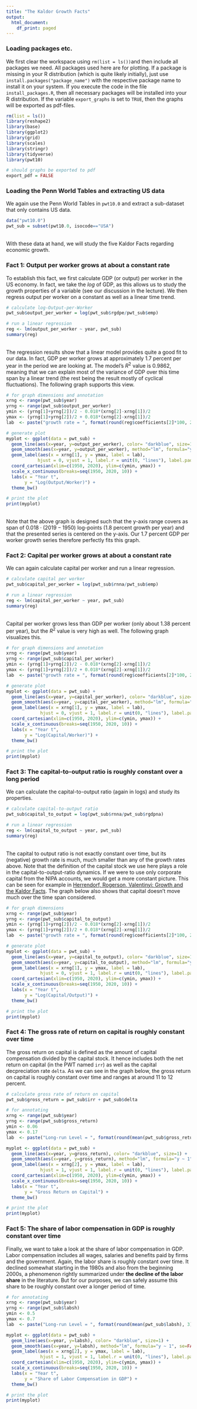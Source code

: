```yaml
---
title: "The Kaldor Growth Facts"
output:
  html_document:
    df_print: paged
---
```


### Loading packages etc.
We first clear the workspace using `rm(list = ls())`and then include all packages we need. All packages used here are for plotting. If a package is missing in your R distribution (which is quite likely initially), just use `install.packages("package_name")` with the respective package name to install it on your system. If you execute the code in the file `install_packages.R`, then all necessary packages will be installed into your R distribution. If the variable `export_graphs` is set to `TRUE`, then the graphs will be exported as pdf-files.

```r
rm(list = ls())
library(reshape2)
library(base)
library(ggplot2)
library(grid)
library(scales)
library(stringr)
library(tidyverse)
library(pwt10)

# should graphs be exported to pdf
export_pdf = FALSE
```


### Loading the Penn World Tables and extracting US data

We again use the Penn World Tables in `pwt10.0` and extract a sub-dataset that only contains US data.

```r
data("pwt10.0")
pwt_sub = subset(pwt10.0, isocode=="USA")
```

<br />
With these data at hand, we will study the five Kaldor Facts regarding economic growth.

### Fact 1: Output per worker grows at about a constant rate

To establish this fact, we first calculate GDP (or output) per worker in the US economy. In fact, we take the $log$ of GDP, as this allows us to study the growth properties of a variable (see our discussion in the lecture). We then regress output per worker on a constant as well as a linear time trend.

```r
# calculate log-Output-per-Worker
pwt_sub$output_per_worker = log(pwt_sub$rgdpe/pwt_sub$emp)

# run a linear regression
reg <- lm(output_per_worker ~ year, pwt_sub)
summary(reg)
```

<br />
The regression results show that a linear model provides quite a good fit to our data. In fact, GDP per worker grows at approximately 1.7 percent per year in the period we are looking at. The model's $R^2$ value is 0.9862, meaning that we can explain most of the variance of GDP over this time span by a linear trend (the rest being the result mostly of cyclical fluctuations). The following graph supports this view.


```r
# for graph dimensions and annotation
xrng <- range(pwt_sub$year)
yrng <- range(pwt_sub$output_per_worker)
ymin <- (yrng[1]+yrng[2])/2 - 0.018*(xrng[2]-xrng[1])/2
ymax <- (yrng[1]+yrng[2])/2 + 0.018*(xrng[2]-xrng[1])/2
lab  <- paste("growth rate = ", format(round(reg$coefficients[2]*100, 2), nsmall=2), "% / R2 = ", format(round(summary(reg)$r.squared, 2), nsmall=2))

# generate plot
myplot <- ggplot(data = pwt_sub) + 
  geom_line(aes(x=year, y=output_per_worker), color= "darkblue", size=1) +
  geom_smooth(aes(x=year, y=output_per_worker), method="lm", formula="y ~ x", se=FALSE, color= "darkred") +
  geom_label(aes(x = xrng[1], y = ymax, label = lab), 
            hjust = 0, vjust = 1, label.r = unit(0, "lines"), label.padding = unit(0.35, "lines")) +
  coord_cartesian(xlim=c(1950, 2020), ylim=c(ymin, ymax)) + 
  scale_x_continuous(breaks=seq(1950, 2020, 10)) +
  labs(x = "Year t",
       y = "Log(Output/Worker)") +
  theme_bw()

# print the plot
print(myplot)
```

<br />
Note that the above graph is designed such that the y-axis range covers as span of $0.018 \cdot (2019 - 1950)$ log-points (1.8 percent growth per year) and that the presented series is centered on the y-axis. Our 1.7 percent GDP per worker growth series therefore perfectly fits this graph. 



### Fact 2: Capital per worker grows at about a constant rate

We can again calculate capital per worker and run a linear regression.

```r
# calculate capital per worker
pwt_sub$capital_per_worker = log(pwt_sub$rnna/pwt_sub$emp)

# run a linear regression
reg <- lm(capital_per_worker ~ year, pwt_sub)
summary(reg)
```

<br />
Capital per worker grows less than GDP per worker (only about 1.38 percent per year), but the $R^2$ value is very high as well. The following graph visualizes this.


```r
# for graph dimensions and annotation
xrng <- range(pwt_sub$year)
yrng <- range(pwt_sub$capital_per_worker)
ymin <- (yrng[1]+yrng[2])/2 - 0.018*(xrng[2]-xrng[1])/2
ymax <- (yrng[1]+yrng[2])/2 + 0.018*(xrng[2]-xrng[1])/2
lab  <- paste("growth rate = ", format(round(reg$coefficients[2]*100, 2), nsmall=2), "% / R2 = ", format(round(summary(reg)$r.squared, 2), nsmall=2))

# generate plot
myplot <- ggplot(data = pwt_sub) + 
  geom_line(aes(x=year, y=capital_per_worker), color= "darkblue", size=1) +
  geom_smooth(aes(x=year, y=capital_per_worker), method="lm", formula="y ~ x", se=FALSE, color= "darkred") +
  geom_label(aes(x = xrng[1], y = ymax, label = lab), 
             hjust = 0, vjust = 1, label.r = unit(0, "lines"), label.padding = unit(0.35, "lines")) +
  coord_cartesian(xlim=c(1950, 2020), ylim=c(ymin, ymax)) + 
  scale_x_continuous(breaks=seq(1950, 2020, 10)) +
  labs(x = "Year t",
       y = "Log(Capital/Worker)") +
  theme_bw()

# print the plot
print(myplot)
```

### Fact 3: The capital-to-output ratio is roughly constant over a long period

We can calculate the capital-to-output ratio (again in logs) and study its properties.

```r
# calculate capital-to-output ratio
pwt_sub$capital_to_output = log(pwt_sub$rnna/pwt_sub$rgdpna)

# run a linear regression
reg <- lm(capital_to_output ~ year, pwt_sub)
summary(reg)
```

<br />
The capital to output ratio is not exactly constant over time, but its (negative) growth rate is much, much smaller than any of the growth rates above. Note that the definition of the capital stock we use here plays a role in the capital-to-output-ratio dynamics. If we were to use only corporate capital from the NIPA accounts, we would get a more constant picture. This can be seen for example in [Herrendorf, Rogerson, Valentinyi: Growth and the Kaldor Facts](https://files.stlouisfed.org/files/htdocs/publications/review/2019/10/15/growth-and-the-kaldor-facts.pdf). The graph below also shows that capital doesn't move much over the time span considered.


```r
# for graph dimensions
xrng <- range(pwt_sub$year)
yrng <- range(pwt_sub$capital_to_output)
ymin <- (yrng[1]+yrng[2])/2 - 0.018*(xrng[2]-xrng[1])/2
ymax <- (yrng[1]+yrng[2])/2 + 0.018*(xrng[2]-xrng[1])/2
lab  <- paste("growth rate = ", format(round(reg$coefficients[2]*100, 2), nsmall=2), "% / R2 = ", format(round(summary(reg)$r.squared, 2), nsmall=2))

# generate plot
myplot <- ggplot(data = pwt_sub) + 
  geom_line(aes(x=year, y=capital_to_output), color= "darkblue", size=1) +
  geom_smooth(aes(x=year, y=capital_to_output), method="lm", formula="y ~ x", se=FALSE, color= "darkred") +
  geom_label(aes(x = xrng[1], y = ymax, label = lab), 
             hjust = 0, vjust = 1, label.r = unit(0, "lines"), label.padding = unit(0.35, "lines")) +
  coord_cartesian(xlim=c(1950, 2020), ylim=c(ymin, ymax)) + 
  scale_x_continuous(breaks=seq(1950, 2020, 10)) +
  labs(x = "Year t",
       y = "Log(Capital/Output)") +
  theme_bw()

# print the plot
print(myplot)
```



### Fact 4: The gross rate of return on capital is roughly constant over time

The gross return on capital is defined as the amount of capital compensation divided by the capital stock. It hence includes both the net return on capital (in the PWT named `irr`) as well as the capital decpreciation rate `delta`. As we can see in the graph below, the gross return on capital is roughly constant over time and ranges at around 11 to 12 percent.

```r
# calculate gross rate of return on capital
pwt_sub$gross_return = pwt_sub$irr + pwt_sub$delta

# for annotating
xrng <- range(pwt_sub$year)
yrng <- range(pwt_sub$gross_return)
ymin <- 0.06
ymax <- 0.17
lab  <- paste("Long-run Level = ", format(round(mean(pwt_sub$gross_return), 3), nsmall=3))

myplot <- ggplot(data = pwt_sub) + 
  geom_line(aes(x=year, y=gross_return), color= "darkblue", size=1) +
  geom_smooth(aes(x=year, y=gross_return), method="lm", formula="y ~ 1", se=FALSE, color= "darkred") +
  geom_label(aes(x = xrng[2], y = ymax, label = lab),
             hjust = 1, vjust = 1, label.r = unit(0, "lines"), label.padding = unit(0.35, "lines")) +
  coord_cartesian(xlim=c(1950, 2020), ylim=c(ymin, ymax)) + 
  scale_x_continuous(breaks=seq(1950, 2020, 10)) +
  labs(x = "Year t",
       y = "Gross Return on Capital") +
  theme_bw()

# print the plot
print(myplot)
```

### Fact 5: The share of labor compensation in GDP is roughly constant over time

Finally, we want to take a look at the share of labor compensation in GDP. Labor compensation includes all wages, salaries and benefits paid by firms and the government. Again, the labor share is roughly constant over time. It declined somewhat starting in the 1980s and also from the beginning 2000s, a phenomenon rightly summarized under **the decline of the labor share** in the literature. But for our purposes, we can safely assume this share to be roughly constant over a longer period of time.


```r
# for annotating
xrng <- range(pwt_sub$year)
yrng <- range(pwt_sub$labsh)
ymin <- 0.5
ymax <- 0.7
lab  <- paste("Long-run Level = ", format(round(mean(pwt_sub$labsh), 3), nsmall=3))

myplot <- ggplot(data = pwt_sub) + 
  geom_line(aes(x=year, y=labsh), color= "darkblue", size=1) +
  geom_smooth(aes(x=year, y=labsh), method="lm", formula="y ~ 1", se=FALSE, color= "darkred") +
  geom_label(aes(x = xrng[2], y = ymax, label = lab), 
             hjust = 1, vjust = 1, label.r = unit(0, "lines"), label.padding = unit(0.35, "lines")) +
  coord_cartesian(xlim=c(1950, 2020), ylim=c(ymin, ymax)) + 
  scale_x_continuous(breaks=seq(1950, 2020, 10)) +
  labs(x = "Year t",
       y = "Share of Labor Compensation in GDP") +
  theme_bw()

# print the plot
print(myplot)
```

